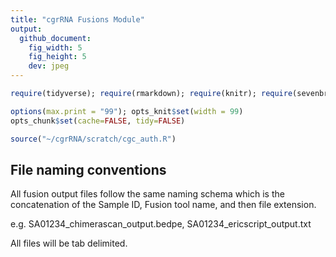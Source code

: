 ```yaml
---
title: "cgrRNA Fusions Module"
output:
  github_document:
    fig_width: 5
    fig_height: 5
    dev: jpeg
---
```


```r
require(tidyverse); require(rmarkdown); require(knitr); require(sevenbridges); 

options(max.print = "99"); opts_knit$set(width = 99)
opts_chunk$set(cache=FALSE, tidy=FALSE)

source("~/cgrRNA/scratch/cgc_auth.R")

```


## File naming conventions

All fusion output files follow the same naming schema which is the concatenation of the Sample ID, Fusion tool name, and then file extension.
 
e.g. SA01234_chimerascan_output.bedpe, SA01234_ericscript_output.txt
 
All files will be tab delimited.
